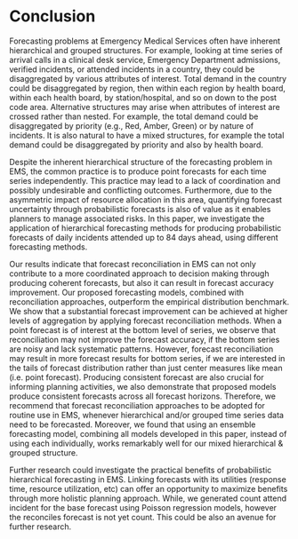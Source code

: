 # Conclusion {#sec-conclusion}

Forecasting problems at Emergency Medical Services often have inherent hierarchical and grouped structures. For example, looking at time series of arrival calls in a clinical desk service, Emergency Department admissions, verified incidents, or attended incidents in a country, they could be disaggregated by various attributes of interest. Total demand in the country could be disaggregated by region, then within each region by health board, within each health board, by station/hospital, and so on down to the post code area. Alternative structures may arise when attributes of interest are crossed rather than nested. For example, the total demand could be disaggregated by priority (e.g., Red, Amber, Green) or by nature of incidents. It is also natural to have a mixed structures, for example the total demand could be disaggregated by priority and also by health board.

Despite the inherent hierarchical structure of the forecasting problem in EMS, the common practice is to produce point forecasts for each time series independently. This practice may lead to a lack of coordination and possibly undesirable and conflicting outcomes. Furthermore, due to the asymmetric impact of resource allocation in this area, quantifying forecast uncertainty through probabilistic forecasts is also of value as it enables planners to manage associated risks. In this paper, we investigate the application of hierarchical forecasting methods for producing probabilistic forecasts of daily incidents attended up to 84 days ahead, using different forecasting methods.

Our results indicate that forecast reconciliation in EMS can not only contribute to a more coordinated approach to decision making through producing coherent forecasts, but also it can result in forecast accuracy improvement. Our proposed forecasting models, combined with reconciliation approaches, outperform the empirical distribution benchmark. We show that a substantial forecast improvement can be achieved at higher levels of aggregation by applying forecast reconciliation methods. When a point forecast is of interest at the bottom level of series, we observe that reconciliation may not improve the forecast accuracy, if the bottom series are noisy and lack systematic patterns. However, forecast reconciliation may result in more forecast results for bottom series, if we are interested in the tails of forecast distribution rather than just center measures like mean (i.e. point forecast). Producing consistent forecast are also crucial for informing planning activities, we also demonstrate that proposed models produce consistent forecasts across all forecast horizons. Therefore, we recommend that forecast reconciliation approaches to be adopted for routine use in EMS, whenever hierarchical and/or grouped time series data need to be forecasted. Moreover, we found that using an ensemble forecasting model, combining all models developed in this paper, instead of using each individually, works remarkably well for our mixed hierarchical & grouped structure.

Further research could investigate the practical benefits of probabilistic hierarchical forecasting in EMS. Linking forecasts with its utilities (response time, resource utilization, etc) can offer an opportunity to maximize benefits through more holistic planning approach. While, we generated count attend incident for the base forecast using Poisson regression models, however the reconciles forecast is not yet count. This could be also an avenue for further research.

